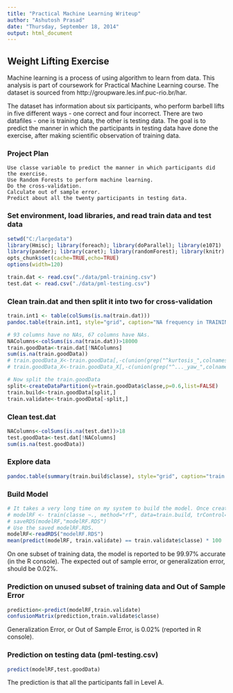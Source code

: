 ```yaml
---
title: "Practical Machine Learning Writeup"
author: "Ashutosh Prasad"
date: "Thursday, September 18, 2014"
output: html_document
---
```

## Weight Lifting Exercise
Machine learning is a process of using algorithm to learn from data. This analysis is part of coursework for Practical Machine Learning course. The dataset is sourced from http://groupware.les.inf.puc-rio.br/har.

The dataset has information about six participants, who perform barbell lifts in five different ways - one correct and four incorrect. There are two datafiles - one is training data, the other is testing data. The goal is to predict the manner in which the participants in testing data have done the exercise, after making scientific observation of training data.

### Project Plan
    Use classe variable to predict the manner in which participants did the exercise.
    Use Random Forests to perform machine learning.
    Do the cross-validation.
    Calculate out of sample error.
    Predict about all the twenty participants in testing data.

### Set environment, load libraries, and read train data and test data
```r
setwd("C:/largedata")
library(Hmisc); library(foreach); library(doParallel); library(e1071)
library(pander); library(caret); library(randomForest); library(knitr)
opts_chunk$set(cache=TRUE,echo=TRUE)
options(width=120)

train.dat <- read.csv("./data/pml-training.csv")
test.dat <- read.csv("./data/pml-testing.csv")
```

### Clean train.dat and then split it into two for cross-validation
```r
train.int1 <- table(colSums(is.na(train.dat)))
pandoc.table(train.int1, style="grid", caption="NA frequency in TRAINING data")

# 93 columns have no NAs, 67 columns have NAs.
NAColumns<-colSums(is.na(train.dat))>18000
train.goodData<-train.dat[!NAColumns]
sum(is.na(train.goodData))
# train.goodData_X<-train.goodData[,-c(union(grep("^kurtosis_",colnames(train.goodData)),grep("^skewness_",colnames(train.goodData))))]
# train.goodData_X<-train.goodData_X[,-c(union(grep("^..._yaw_",colnames(train.goodData_X)),grep("^amplitude_yaw_",colnames(train.goodData_X))))]

# Now split the train.goodData
split<-createDataPartition(y=train.goodData$classe,p=0.6,list=FALSE)
train.build<-train.goodData[split,]
train.validate<-train.goodData[-split,]
```

### Clean test.dat
```r
NAColumns<-colSums(is.na(test.dat))>18
test.goodData<-test.dat[!NAColumns]
sum(is.na(test.goodData))
```

### Explore data
```r
pandoc.table(summary(train.build$classe), style="grid", caption="train.build$classe frequency table")
```

### Build Model
```r
# It takes a very long time on my system to build the model. Once created, I saved it.
# modelRF <- train(classe ~., method="rf", data=train.build, trControl=trainControl(method='cv'), number=5, allowParallel=TRUE )
# saveRDS(modelRF,"modelRF.RDS")
# Use the saved modelRF.RDS.
modelRF<-readRDS("modelRF.RDS")
mean(predict(modelRF, train.validate) == train.validate$classe) * 100
```
On one subset of training data, the model is reported to be 99.97% accurate (in the R console). The expected out of sample error, or generalization error, should be 0.02%. 

### Prediction on unused subset of training data and Out of Sample Error
```r
prediction<-predict(modelRF,train.validate)
confusionMatrix(prediction,train.validate$classe)
```
Generalization Error, or Out of Sample Error, is 0.02% (reported in R console).

### Prediction on testing data (pml-testing.csv)
```r
predict(modelRF,test.goodData)
```
The prediction is that all the participants fall in Level A.
